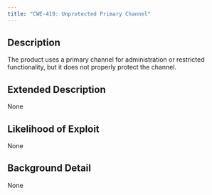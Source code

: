 ```yaml
---
title: "CWE-419: Unprotected Primary Channel"
---
```


## Description
The product uses a primary channel for administration or restricted functionality, but it does not properly protect the channel.

## Extended Description
None

## Likelihood of Exploit
None

## Background Detail
None
        